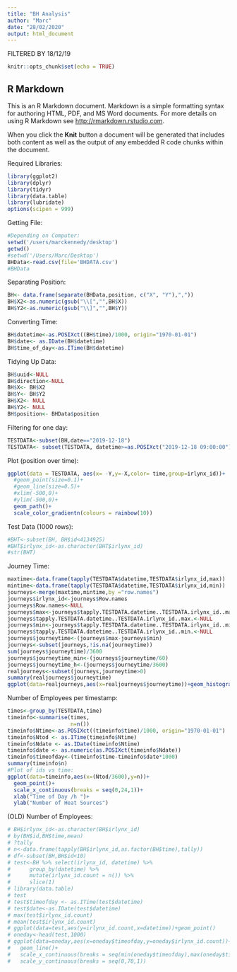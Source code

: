 ```yaml
---
title: "BH Analysis"
author: "Marc"
date: "28/02/2020"
output: html_document
---
```


FILTERED BY 18/12/19

```r
knitr::opts_chunk$set(echo = TRUE)
```

## R Markdown

This is an R Markdown document. Markdown is a simple formatting syntax for authoring HTML, PDF, and MS Word documents. For more details on using R Markdown see <http://rmarkdown.rstudio.com>.

When you click the **Knit** button a document will be generated that includes both content as well as the output of any embedded R code chunks within the document.

Required Libraries:
```r
library(ggplot2)
library(dplyr)
library(tidyr)
library(data.table)
library(lubridate)
options(scipen = 999)
```

Getting File:
```r
#Depending on Computer:
setwd('/users/marckennedy/desktop')
getwd()
#setwd('/Users/Marc/Desktop')
BHData<-read.csv(file='BHDATA.csv')
#BHData
```

Separating Position:
```r
BH<- data.frame(separate(BHData,position, c("X", "Y"),","))
BH$X2<-as.numeric(gsub("\\[","",BH$X))
BH$Y2<-as.numeric(gsub("\\]","",BH$Y))
```

Converting Time:
```r
BH$datetime<-as.POSIXct((BH$time)/1000, origin="1970-01-01")
BH$date<- as.IDate(BH$datetime)
BH$time_of_day<-as.ITime(BH$datetime)
```

Tidying Up Data:
```r
BH$uuid<-NULL
BH$direction<-NULL
BH$X<- BH$X2
BH$Y<- BH$Y2
BH$X2<- NULL
BH$Y2<- NULL
BH$position<- BHData$position
```

Filtering for one day:
```r

TESTDATA<-subset(BH,date=="2019-12-18")
TESTDATA<- subset(TESTDATA, datetime>=as.POSIXct("2019-12-18 09:00:00") & datetime<=as.POSIXct("2019-12-18 17:00:00"))
```


Plot (position over time):
```r
ggplot(data = TESTDATA, aes(x= -Y,y=-X,color= time,group=irlynx_id))+
  #geom_point(size=0.1)+
  #geom_line(size=0.5)+
  #xlim(-500,0)+
  #ylim(-500,0)+
  geom_path()+
  scale_color_gradientn(colours = rainbow(10))
```

Test Data (1000 rows):
```r
#BHT<-subset(BH, BH$id<4134925)
#BHT$irlynx_id<-as.character(BHT$irlynx_id)
#str(BHT)
```

Journey Time:
```r
maxtime<-data.frame(tapply(TESTDATA$datetime,TESTDATA$irlynx_id,max))
mintime<-data.frame(tapply(TESTDATA$datetime,TESTDATA$irlynx_id,min))
journeys<-merge(maxtime,mintime,by ="row.names")
journeys$irlynx_id<-journeys$Row.names
journeys$Row.names<-NULL
journeys$max<-journeys$tapply.TESTDATA.datetime..TESTDATA.irlynx_id..max.
journeys$tapply.TESTDATA.datetime..TESTDATA.irlynx_id..max.<-NULL
journeys$min<-journeys$tapply.TESTDATA.datetime..TESTDATA.irlynx_id..min.
journeys$tapply.TESTDATA.datetime..TESTDATA.irlynx_id..min.<-NULL
journeys$journeytime<-(journeys$max-journeys$min)
journeys<-subset(journeys,!is.na(journeytime))
sum(journeys$journeytime)/3600
journeys$journeytime_min<-(journeys$journeytime/60)
journeys$journeytime_h<-(journeys$journeytime/3600)
realjourneys<-subset(journeys,journeytime>0)
summary(realjourneys$journeytime)
ggplot(data=realjourneys,aes(x=realjourneys$journeytime))+geom_histogram(binwidth = 0.1)+scale_x_log10()

```

Number of Employees per timestamp:
```r
times<-group_by(TESTDATA,time)
timeinfo<-summarise(times,
                    n=n())
timeinfo$Ntime<-as.POSIXct((timeinfo$time)/1000, origin="1970-01-01")
timeinfo$Ntod <- as.ITime(timeinfo$Ntime)
timeinfo$Ndate <- as.IDate(timeinfo$Ntime)
timeinfo$date <- as.numeric(as.POSIXct(timeinfo$Ndate))
timeinfo$timeofday<-(timeinfo$time-timeinfo$date*1000)
summary(timeinfo$n)
#Plot of ids vs time:
ggplot(data=timeinfo,aes(x=(Ntod/3600),y=n))+
  geom_point()+
  scale_x_continuous(breaks = seq(0,24,1))+
  xlab("Time of Day /h ")+
  ylab("Number of Heat Sources")
```

(OLD) Number of Employees:
```r
# BH$irlynx_id<-as.character(BH$irlynx_id)
# by(BH$id,BH$time,mean)
# ?tally
# n<-data.frame(tapply(BH$irlynx_id,as.factor(BH$time),tally))
# df<-subset(BH,BH$id<10)
# test<-BH %>% select(irlynx_id, datetime) %>% 
#      group_by(datetime) %>% 
#      mutate(irlynx_id.count = n()) %>% 
#      slice(1)
# library(data.table)
# test
# test$timeofday <- as.ITime(test$datetime)
# test$date<-as.IDate(test$datetime)
# max(test$irlynx_id.count)
# mean(test$irlynx_id.count)
# ggplot(data=test,aes(y=irlynx_id.count,x=datetime))+geom_point()
# oneday<-head(test,1000)
# ggplot(data=oneday,aes(x=oneday$timeofday,y=oneday$irlynx_id.count))+
#   geom_line()+
#   scale_x_continuous(breaks = seq(min(oneday$timeofday),max(oneday$timeofday),30))+
#   scale_y_continuous(breaks = seq(0,70,1))
```


